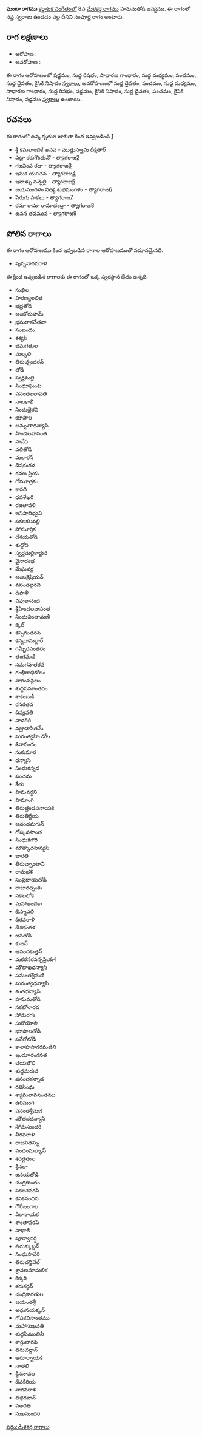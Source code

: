 {{Infobox ragam
	| name          	= ఘంటా
	| synonym	    	= 
	| mela          	= 
	| chakra        	= 
	| janaka        	= 
	| type          	= సంపూర్ణ
	| arohanam      	= {{svaraC|S|R1|G2|M1|P|D1|N2}} 
	| avarohanam    	= {{svaraC|D1|P|M1|G2|R1|S|N2|D1|P|N2|S}}
	| jeeva         	=
	| chhaya        	=
	| nyasa         	=
	| vishesha      	= 
	| equivalent  		= 
}}
{{కర్ణాటక సంగీత రాగాలు}}
'''ఘంటా రాగము''' [[కర్ణాటక సంగీతం]]లో 8వ [[మేళకర్త రాగము]] హనుమతోడి జన్యము.  ఈ రాగంలో సప్త స్వరాలు ఉండడం వల్ల దీనిని సంపూర్ణ రాగం అంటారు.


==రాగ లక్షణాలు==


* ఆరోహణ : {{svaraC|S|R1|G2|M1|P|D1|N2}} 
* అవరోహణ : {{svaraC|D1|P|M1|G2|R1|S|N2|D1|P|N2|S}}

ఈ రాగం ఆరోహణంలో షడ్జమం, సుద్ద రిషభం, సాధారణ గాంధారం, సుద్ద మధ్యమం, పంచమం, సుద్ద దైవతం, కైసికి నిషాదం [[స్వరాలు]], అవరోహణంలో సుద్ద దైవతం, పంచమం, సుద్ద మధ్యమం, సాధారణ గాంధారం, సుద్ద రిషభం, షడ్జమం, కైసికి నిషాదం, సుద్ద దైవతం, పంచమం, కైసికి నిషాదం, షడ్జమం [[స్వరాలు]] ఉంటాయి.

==రచనలు==
ఈ రాగంలో ఉన్న కృతుల జాబితా కింద ఇవ్వబడింది [https://github.com/ssrihari/ragavardhini/blob/master/ragas/kritis.psv]
* శ్రీ కమలాంబికే అవవ - ముత్తుస్వామి దీక్షితార్
* ఎట్టా కరుగొందునో - త్యాగరాజ[http://www.karnatik.com/c2317.shtml]
* గజవింప రదా - త్యాగరాజ[http://www.karnatik.com/c2334.shtml]
* ఇనుక యoచన - త్యాగరాజ[http://www.karnatik.com/c2356.shtml]
* ఇనాళ్ళు నన్నెల్లి - త్యాగరాజ[http://www.karnatik.com/c2359.shtml]
* జయమంగళం నిత్య శుభమంగళం - త్యాగరాజ[http://www.karnatik.com/c2373.shtml]
* పెరుగు పాకలు - త్యాగరాజ[http://www.karnatik.com/c2729.shtml]
* రమా రామా రామాచంద్రా - త్యాగరాజ[http://www.karnatik.com/c2767.shtml]
* ఉనన తవమున - త్యాగరాజ[http://www.karnatik.com/c2902.shtml]




==పోలిన రాగాలు==
ఈ రాగం ఆరోహణము కింద ఇవ్వబడిన రాగాల ఆరోహణముతో సమానమైనది.
* పున్ననాగవరాళి

ఈ క్రింద ఇవ్వబడిన రాగాలకు ఈ రాగంతో ఒక్క స్వరస్థాన భేదం ఉన్నది.
* సుఖిల
* హిరణ్యలలిత
* భద్రతోడి
* ఆంబోరుహమ్
* భ్రమరాకచేతనా
* సంబందం
* కశ్యపి
* భమగతుల
* మల్కలి
* తిరుచ్చందరన్
* తోడీ
* స్వర్ణమల్లి
* సింధూఘంట
* వసంతలలావతి
* నాటకాలి
* సింధుభైరవి
* భూపాల
* అమృతాధన్యాసి
* హిండలవాసంత
* సావేరి
* వలితోడి
* మలారన్
* దేషకంగళ
* రవణ ప్రియ
* గోమూత్రకం
* కాసరి
* ధవళేఖరి
* రజతావళి
* ఇనిషాదిధ్వని
* సకలకలవల్లి
* సోమూర్తిక
* దేశయతోడి
* శుద్ధోది
* స్వర్ణమల్లికార్జున
* వైనారంభ
* మేఘవర్ణ
* అంబకైప్రియన్
* వసంతభైరవి
* డిపాళీ
* విపులానంద
* శ్రీహిండలవాసంత
* సింధుచింతామణీ
* క్కల్
* కప్పగంతరవ
* కన్నదామల్లార్
* గమ్భీరవంతరం
* తంగమణి
* సమగహతరవ
* గంభీరాభిడోలం
* నాగంనన్దలం
* శుద్ధసమాంతరం
* శాకంబుకీ
* రసరతప
* దివ్యవతి
* నాదగిరి
* వజ్రాహసితమ్
* సురంత్యహిండోల
* శివానందం
* సుకుమార
* ధన్యాసి
* సింధుకన్నడ
* పంచమ
* కేతు
* హిమవర్ధని
* హిమాంగి
* తిరుత్తండవనాయకి
* తిరుతీర్థేయ
* ఆనందమగున్
* గోప్కవసాంత
* సింధుకగౌరి
* మౌత్కాదహన్యసి
* భారతి
* తిరుచ్చాంటాని
* రామభళి
* సంప్రదాయతోడి
* రాజారత్నంకు
* సకలలోక
* మహాఅంబికా
* భిస్మావలి
* ధిరవరాళి
* దేశభంగళ
* జనతోడి
* కుజన్
* ఆనందకుత్తన్
* మకరనరసన్నప్రియా!
* మౌదాఖధన్యాసి
* సమంతశ్రీమణి
* సురంత్యధన్యాసి
* కంతధన్యాసి
* హనుమతోడి
* సకటోళారవ
* సోమరగం
* సురోయోలి
* భూపాలతోడి
* సవేరోటోడి
* కాలాహసాగరమణిని
* ఇందూారంగనత
* చయభౌలి
* శుధ్ధమరువ
* వసంతకన్నాడ
* రవిసింధు
* శ్యామలావసంతము
* ఉరిమంగి
* వసంతశ్రీమణి
* మౌతదధన్యాసి
* సోమసుందరి
* వీరవరాళి
* రాజనితమ్ని
* పంచంమల్కాస్
* శరత్గతుల
* శ్రీనలా
* జనయతోడి
* చంద్రకాంతం
* సకలశవరపి
* కనకనందన
* గౌరీబంగాల
* ఏకానాయక
* శాంతావరపి
* నాథాలీ
* పూర్వాదర్షి
* తిరుక్కుట్టన్
* సింధుసావేరి
* తిరుచన్దివేల్
* శ్రావణమామలిక
* కిక్కరి
* శరుకర్ధన్
* చంద్రికాగతుల
* జయంతశ్రీ
* అధునయక్కన్
* గోపకవిసాంతము
* మహాసుఖవతి
* శుధ్ధసీమంతినీ
* శార్దులారవ
* తిరుచన్దాన్
* ఆరూర్నాయకి
* నాతలి
* శ్రీననావల
* దేవకీరియ
* నాగవరాళి
* తిభగవాన్
* పఅరితి
* సుఖసుందరి



[[వర్గం:మేళకర్త రాగాలు]]